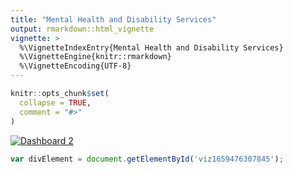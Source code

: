 ```yaml
---
title: "Mental Health and Disability Services"
output: rmarkdown::html_vignette
vignette: >
  %\VignetteIndexEntry{Mental Health and Disability Services}
  %\VignetteEngine{knitr::rmarkdown}
  %\VignetteEncoding{UTF-8}
---
```


```r
knitr::opts_chunk$set(
  collapse = TRUE,
  comment = "#>"
)
```

<div class='tableauPlaceholder' id='viz1659476307845' style='position: relative'><noscript><a href='#'><img alt='Dashboard 2 ' src='https:&#47;&#47;public.tableau.com&#47;static&#47;images&#47;MH&#47;MHDS_Exploration_bh&#47;Dashboard2&#47;1_rss.png' style='border: none' /></a></noscript><object class='tableauViz'  style='display:none;'><param name='host_url' value='https%3A%2F%2Fpublic.tableau.com%2F' /> <param name='embed_code_version' value='3' /> <param name='site_root' value='' /><param name='name' value='MHDS_Exploration_bh&#47;Dashboard2' /><param name='tabs' value='no' /><param name='toolbar' value='yes' /><param name='static_image' value='https:&#47;&#47;public.tableau.com&#47;static&#47;images&#47;MH&#47;MHDS_Exploration_bh&#47;Dashboard2&#47;1.png' /> <param name='animate_transition' value='yes' /><param name='display_static_image' value='yes' /><param name='display_spinner' value='yes' /><param name='display_overlay' value='yes' /><param name='display_count' value='yes' /><param name='language' value='en-US' /></object></div>                

```js
var divElement = document.getElementById('viz1659476307845');                    var vizElement = divElement.getElementsByTagName('object')[0];                    if ( divElement.offsetWidth > 800 ) { vizElement.style.width='1100px';vizElement.style.height='1027px';} else if ( divElement.offsetWidth > 500 ) { vizElement.style.width='1100px';vizElement.style.height='1027px';} else { vizElement.style.width='100%';vizElement.style.height='1577px';}                     var scriptElement = document.createElement('script');                    scriptElement.src = 'https://public.tableau.com/javascripts/api/viz_v1.js';                    vizElement.parentNode.insertBefore(scriptElement, vizElement);
```

